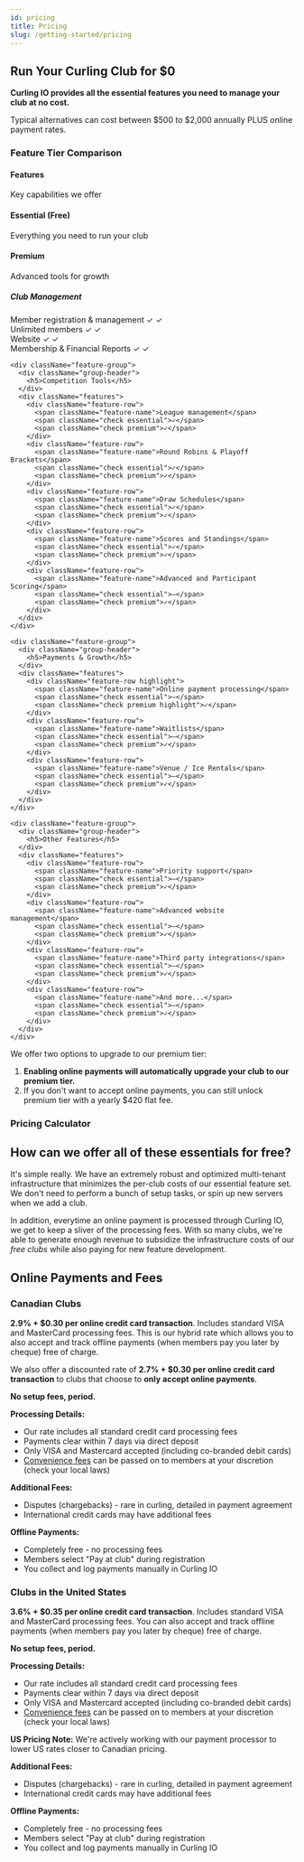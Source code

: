 ```yaml
---
id: pricing
title: Pricing
slug: /getting-started/pricing
---
```


## Run Your Curling Club for $0

**Curling IO provides all the essential features you need to manage your club at no cost.**

Typical alternatives can cost between $500 to $2,000 annually PLUS online payment rates.

### Feature Tier Comparison

<div className="feature-comparison">
  <div className="tier-headers">
    <div className="tier-header feature-column">
      <h4>Features</h4>
      <p>Key capabilities we offer</p>
    </div>
    <div className="tier-header essential">
      <h4>Essential (Free)</h4>
      <p>Everything you need to run your club</p>
    </div>
    <div className="tier-header premium">
      <h4>Premium</h4>
      <p>Advanced tools for growth</p>
    </div>
  </div>

  <div className="feature-groups">
    <div className="feature-group">
      <div className="group-header">
        <h5>Club Management</h5>
      </div>
      <div className="features">
        <div className="feature-row">
          <span className="feature-name">Member registration & management</span>
          <span className="check essential">✓</span>
          <span className="check premium">✓</span>
        </div>
        <div className="feature-row">
          <span className="feature-name">Unlimited members</span>
          <span className="check essential">✓</span>
          <span className="check premium">✓</span>
        </div>
        <div className="feature-row">
          <span className="feature-name">Website</span>
          <span className="check essential">✓</span>
          <span className="check premium">✓</span>
        </div>
        <div className="feature-row">
          <span className="feature-name">Membership & Financial Reports</span>
          <span className="check essential">✓</span>
          <span className="check premium">✓</span>
        </div>
      </div>
    </div>

    <div className="feature-group">
      <div className="group-header">
        <h5>Competition Tools</h5>
      </div>
      <div className="features">
        <div className="feature-row">
          <span className="feature-name">League management</span>
          <span className="check essential">✓</span>
          <span className="check premium">✓</span>
        </div>
        <div className="feature-row">
          <span className="feature-name">Round Robins & Playoff Brackets</span>
          <span className="check essential">✓</span>
          <span className="check premium">✓</span>
        </div>
        <div className="feature-row">
          <span className="feature-name">Draw Schedules</span>
          <span className="check essential">✓</span>
          <span className="check premium">✓</span>
        </div>
        <div className="feature-row">
          <span className="feature-name">Scores and Standings</span>
          <span className="check essential">✓</span>
          <span className="check premium">✓</span>
        </div>
        <div className="feature-row">
          <span className="feature-name">Advanced and Participant Scoring</span>
          <span className="check essential">—</span>
          <span className="check premium">✓</span>
        </div>
      </div>
    </div>

    <div className="feature-group">
      <div className="group-header">
        <h5>Payments & Growth</h5>
      </div>
      <div className="features">
        <div className="feature-row highlight">
          <span className="feature-name">Online payment processing</span>
          <span className="check essential">—</span>
          <span className="check premium highlight">✓</span>
        </div>
        <div className="feature-row">
          <span className="feature-name">Waitlists</span>
          <span className="check essential">—</span>
          <span className="check premium">✓</span>
        </div>
        <div className="feature-row">
          <span className="feature-name">Venue / Ice Rentals</span>
          <span className="check essential">—</span>
          <span className="check premium">✓</span>
        </div>
      </div>
    </div>

    <div className="feature-group">
      <div className="group-header">
        <h5>Other Features</h5>
      </div>
      <div className="features">
        <div className="feature-row">
          <span className="feature-name">Priority support</span>
          <span className="check essential">—</span>
          <span className="check premium">✓</span>
        </div>
        <div className="feature-row">
          <span className="feature-name">Advanced website management</span>
          <span className="check essential">—</span>
          <span className="check premium">✓</span>
        </div>
        <div className="feature-row">
          <span className="feature-name">Third party integrations</span>
          <span className="check essential">—</span>
          <span className="check premium">✓</span>
        </div>
        <div className="feature-row">
          <span className="feature-name">And more...</span>
          <span className="check essential">—</span>
          <span className="check premium">✓</span>
        </div>
      </div>
    </div>
  </div>
</div>

<style>{`
  .feature-comparison {
    border: 1px solid #e1e5e9;
    border-radius: 8px;
    overflow: hidden;
    margin: 2rem 0;
  }

  .tier-headers {
    display: grid;
    grid-template-columns: 2fr 1fr 1fr;
    background: #f8f9fa;
    border-bottom: 2px solid #e1e5e9;
  }

  .tier-header {
    padding: 1.5rem;
    text-align: center;
    border-right: 1px solid #e1e5e9;
  }

  .tier-header:last-child {
    border-right: none;
  }

  .tier-header.feature-column {
    background: #f8f9fa;
  }

  .tier-header.essential {
    background: #e8f5e8;
  }

  .tier-header.premium {
    background: #e3f2fd;
  }

  .tier-header h4 {
    margin: 0 0 0.5rem 0;
    font-size: 1.25rem;
  }

  .tier-header p {
    margin: 0;
    color: #666;
    font-size: 0.9rem;
  }

  .feature-groups {
    background: white;
  }

  .feature-group {
    border-bottom: 1px solid #e1e5e9;
  }

  .feature-group:last-child {
    border-bottom: none;
  }

  .group-header {
    padding: 1rem 1.5rem;
    background: #f8f9fa;
    border-bottom: 1px solid #e1e5e9;
  }

  .group-header h5 {
    margin: 0;
    font-size: 1rem;
    font-weight: 600;
  }

  .feature-row {
    display: grid;
    grid-template-columns: 2fr 1fr 1fr;
    align-items: center;
    padding: 0.75rem 1.5rem;
    border-bottom: 1px solid #f1f3f5;
  }

  .feature-row:last-child {
    border-bottom: none;
  }

  .feature-row.highlight {
    background: #fff3e0;
  }

  .feature-name {
    font-size: 0.95rem;
  }

  .check {
    font-weight: bold;
    text-align: center;
    font-size: 1.1rem;
  }

  .check.essential {
    color: #2e7d32;
  }

  .check.premium {
    color: #1976d2;
  }

  .check.premium.highlight {
    color: #f57c00;
    font-size: 1.2rem;
  }

  @media (max-width: 768px) {
    .tier-headers {
      grid-template-columns: 1fr;
    }
    
    .tier-header {
      border-right: none;
      border-bottom: 1px solid #e1e5e9;
    }

    .tier-header.feature-column {
      display: none;
    }

    .feature-row {
      grid-template-columns: 1fr auto auto;
      gap: 0.5rem;
    }

    .feature-name {
      font-size: 0.9rem;
    }

    .check {
      font-size: 1rem;
      min-width: 30px;
    }
  }

  .pricing-calculator {
    border: 1px solid #e1e5e9;
    border-radius: 8px;
    padding: 2rem;
    margin: 2rem 0;
    background: white;
  }

  .calculator-header {
    text-align: center;
    margin-bottom: 2rem;
  }

  .calculator-header h4 {
    margin: 0 0 0.5rem 0;
    font-size: 1.25rem;
    color: #333;
  }

  .calculator-header p {
    margin: 0;
    color: #666;
    font-size: 0.9rem;
  }

  .calculator-inputs {
    display: grid;
    gap: 1rem;
    margin-bottom: 2rem;
  }

  .input-row {
    display: flex;
    align-items: center;
  }

  .toggle-group {
    display: flex;
    align-items: center;
  }

  .toggle-label {
    display: flex;
    align-items: center;
    cursor: pointer;
    font-size: 0.95rem;
  }

  .toggle-label input[type="checkbox"] {
    margin-right: 0.5rem;
    transform: scale(1.2);
    accent-color: #1976d2;
  }

  .amount-label {
    display: flex;
    flex-direction: column;
    gap: 0.5rem;
    font-size: 0.95rem;
    font-weight: 500;
  }

  .amount-slider {
    width: 100%;
    height: 6px;
    border-radius: 3px;
    background: #e1e5e9;
    outline: none;
    margin: 1rem 0 0.5rem 0;
    -webkit-appearance: none;
  }

  .amount-slider::-webkit-slider-thumb {
    -webkit-appearance: none;
    appearance: none;
    width: 20px;
    height: 20px;
    border-radius: 50%;
    background: #1976d2;
    cursor: pointer;
    border: 2px solid white;
    box-shadow: 0 2px 4px rgba(0,0,0,0.2);
  }

  .amount-slider::-moz-range-thumb {
    width: 20px;
    height: 20px;
    border-radius: 50%;
    background: #1976d2;
    cursor: pointer;
    border: 2px solid white;
    box-shadow: 0 2px 4px rgba(0,0,0,0.2);
  }

  .slider-range {
    display: flex;
    justify-content: space-between;
    font-size: 0.8rem;
    color: #666;
    margin-top: 0.25rem;
  }

  .calculator-results {
    background: #f8f9fa;
    border-radius: 8px;
    padding: 1.5rem;
  }

  .result-section h5 {
    margin: 0 0 1rem 0;
    font-size: 1.1rem;
    color: #333;
  }

  .cost-breakdown {
    display: grid;
    gap: 0.75rem;
    margin-bottom: 1rem;
  }

  .cost-line {
    display: flex;
    justify-content: space-between;
    align-items: center;
    font-size: 0.95rem;
  }

  .cost-line.total-line {
    font-weight: 600;
    padding-top: 0.75rem;
    border-top: 1px solid #e1e5e9;
    font-size: 1.05rem;
    color: #333;
  }

  .premium-notice {
    background: #e8f5e8;
    color: #2e7d32;
    padding: 0.75rem;
    border-radius: 4px;
    font-size: 0.9rem;
    text-align: center;
    font-weight: 500;
  }

  @media (max-width: 768px) {
    .pricing-calculator {
      padding: 1.5rem;
    }

    .calculator-inputs {
      gap: 0.75rem;
    }

    .amount-input {
      width: 100%;
    }

    .cost-line {
      flex-direction: column;
      align-items: flex-start;
      gap: 0.25rem;
    }
  }
`}</style>

We offer two options to upgrade to our premium tier:

1. **Enabling online payments will automatically upgrade your club to our premium tier.**
2. If you don't want to accept online payments, you can still unlock premium tier with a yearly $420 flat fee.

### Pricing Calculator


<PricingCalculator />

## How can we offer all of these essentials for free?

It's simple really. We have an extremely robust and optimized multi-tenant infrastructure that minimizes the per-club costs of our essential feature set.
We don't need to perform a bunch of setup tasks, or spin up new servers when we add a club.

In addition, everytime an online payment is processed through Curling IO, we get to keep a sliver of the processing fees.
With so many clubs, we're able to generate enough revenue to subsidize the infrastructure costs of our *free clubs* while also paying for new feature development.

## Online Payments and Fees

### Canadian Clubs

**2.9% + $0.30 per online credit card transaction**. Includes standard VISA and MasterCard processing fees.
This is our hybrid rate which allows you to also accept and track offline payments (when members pay you later by cheque) free of charge.

We also offer a discounted rate of **2.7% + $0.30 per online credit card transaction** to clubs that choose to **only accept online payments**.

**No setup fees, period.**

**Processing Details:**
- Our rate includes all standard credit card processing fees
- Payments clear within 7 days via direct deposit
- Only VISA and Mastercard accepted (including co-branded debit cards)
- [Convenience fees](/docs/club-management/settings#convenience-fee--surcharge) can be passed on to members at your discretion (check your local laws)

**Additional Fees:**
- Disputes (chargebacks) - rare in curling, detailed in payment agreement
- International credit cards may have additional fees

**Offline Payments:**
- Completely free - no processing fees
- Members select "Pay at club" during registration
- You collect and log payments manually in Curling IO


### Clubs in the United States

**3.6% + $0.35 per online credit card transaction**. Includes standard VISA and MasterCard processing fees.
You can also accept and track offline payments (when members pay you later by cheque) free of charge.

**No setup fees, period.**

**Processing Details:**
- Our rate includes all standard credit card processing fees
- Payments clear within 7 days via direct deposit
- Only VISA and Mastercard accepted (including co-branded debit cards)
- [Convenience fees](/docs/club-management/settings#convenience-fee--surcharge) can be passed on to members at your discretion (check your local laws)

**US Pricing Note:**
We're actively working with our payment processor to lower US rates closer to Canadian pricing.

**Additional Fees:**
- Disputes (chargebacks) - rare in curling, detailed in payment agreement
- International credit cards may have additional fees

**Offline Payments:**
- Completely free - no processing fees
- Members select "Pay at club" during registration
- You collect and log payments manually in Curling IO
